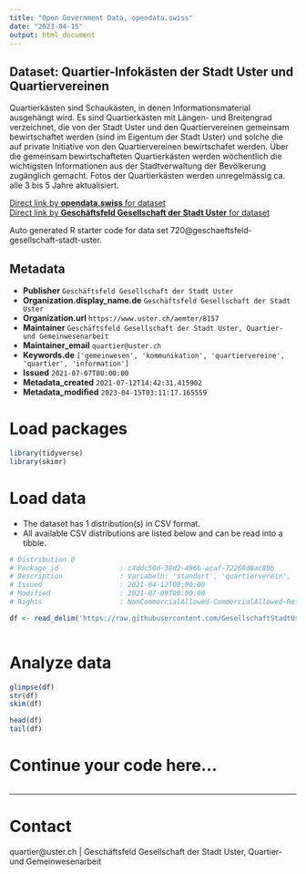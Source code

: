 ```yaml
---
title: "Open Government Data, opendata.swiss"
date: "2023-04-15"
output: html_document
---
```


## Dataset: Quartier-Infokästen der Stadt Uster und Quartiervereinen

Quartierkästen sind Schaukästen, in denen Informationsmaterial ausgehängt wird. Es sind Quartierkästen mit Längen- und Breitengrad verzeichnet, die von der Stadt Uster und den Quartiervereinen gemeinsam bewirtschaftet werden (sind im Eigentum der Stadt Uster) und solche die auf private Initiative von den Quartiervereinen bewirtschafet werden. Über die gemeinsam bewirtschafteten Quartierkästen werden wöchentlich die wichtigsten Informationen aus der Stadtverwaltung der Bevölkerung zugänglich gemacht. Fotos der Quartierkästen werden unregelmässig ca. alle 3 bis 5 Jahre aktualisiert.

[Direct link by **opendata.swiss** for dataset](https://opendata.swiss/de/dataset/quartier-infokasten-der-stadt-uster-und-quartiervereinen)<br>
[Direct link by **Geschäftsfeld Gesellschaft der Stadt Uster** for dataset](https://github.com/GesellschaftStadtUster/quartier_infokaesten)

Auto generated R starter code for data set 720@geschaeftsfeld-gesellschaft-stadt-uster.

## Metadata

- **Publisher** `Geschäftsfeld Gesellschaft der Stadt Uster`
- **Organization.display_name.de** `Geschäftsfeld Gesellschaft der Stadt Uster`
- **Organization.url** `https://www.uster.ch/aemter/8157`
- **Maintainer** `Geschäftsfeld Gesellschaft der Stadt Uster, Quartier- und Gemeinwesenarbeit`
- **Maintainer_email** `quartier@uster.ch`
- **Keywords.de** `['gemeinwesen', 'kommunikation', 'quartiervereine', 'quartier', 'information']`
- **Issued** `2021-07-07T00:00:00`
- **Metadata_created** `2021-07-12T14:42:31.415902`
- **Metadata_modified** `2023-04-15T03:11:17.165559`


# Load packages

```r

library(tidyverse)
library(skimr)

```

# Load data

-   The dataset has 1 distribution(s) in CSV format.
-   All available CSV distributions are listed below and can be read into a tibble.

```r

# Distribution 0
# Package_id               : c4ddc50d-38d2-496b-acaf-72268d8ac89b
# Description              : Variabeln: 'standort', 'quartierverein', 'besitzer' = 'stadt' oder 'quartierverein', 'lat' = Breitengrad, 'lng' = Längengrad, 'bild_kasten' = URL zum Foto des Quartierkastens, 'link_google-streetview' = URL zum Foto des Quartierkastens auf Google Streetview.
# Issued                   : 2021-04-12T00:00:00
# Modified                 : 2021-07-09T00:00:00
# Rights                   : NonCommercialAllowed-CommercialAllowed-ReferenceRequired

df <- read_delim('https://raw.githubusercontent.com/GesellschaftStadtUster/quartier_infokaesten/main/liste_quartierinfokaesten.csv')



```

# Analyze data

```r

glimpse(df)
str(df)
skim(df)

head(df)
tail(df)

```

# Continue your code here...

```r

```

------------------------------------------------------------------------

# Contact

quartier@uster.ch | Geschäftsfeld Gesellschaft der Stadt Uster, Quartier- und Gemeinwesenarbeit
